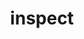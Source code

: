---
title: 'inspect'
openapi: 'openapi-inspect POST /'
description: 'Returns a summarized form of the transaction pool content.'
---